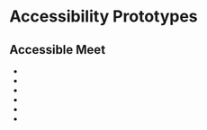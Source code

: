 
<Meta title="Concepts/Developer/Accessibility/Prototypes/List of prototypes" />

# Accessibility Prototypes

## Accessible Meet

- <FullscreenLink content="Using Grids Row Navigation" parent={parentPath} story="using-grids-row-navigation" />
- <FullscreenLink
    content="Using Stitched Grids Row Navigation"
    parent={parentPath}
    story="using-stitched-grids-row-navigation"
  />
- <FullscreenLink
    content="Using Grids First Cell Navigation"
    parent={parentPath}
    story="using-grids-first-cell-navigation"
  />
- <FullscreenLink content="Using Grids Cell Navigation" parent={parentPath} story="using-grids-cell-navigation" />
- <FullscreenLink content="Using Lists With Actions" parent={parentPath} story="using-lists-with-actions" />
- <FullscreenLink content="Using Lists" parent={parentPath} story="using-lists" />
